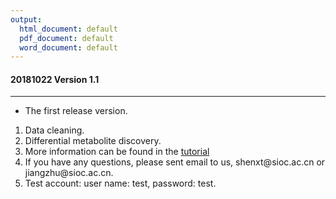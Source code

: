 ```yaml
---
output:
  html_document: default
  pdf_document: default
  word_document: default
---
```


#### **20181022 Version 1.1**

***

* The first release version.

1. Data cleaning.
2. Differential metabolite discovery.
3. More information can be found in the [tutorial](http://pgbwxuy70.bkt.clouddn.com/metflow.tutorial1.1.html)
4. If you have any questions, please sent email to us, shenxt@sioc.ac.cn or jiangzhu@sioc.ac.cn.
5. Test account: user name: test, password: test.


